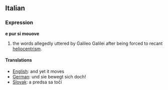 == Italian ==
=== Expression ===
'''e pur si mouove'''
# the words allegedly uttered by Galileo Galilei after being forced to recant [[heliocentrism]].
==== Translations ====
*[[English]]: and yet it moves
*[[German]]: und sie bewegt sich doch!
*[[Slovak]]: a predsa sa točí